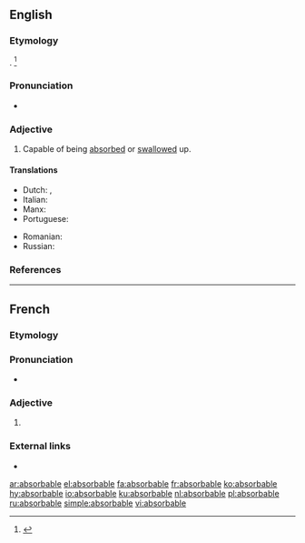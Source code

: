 ==English==

===Etymology===
{{suffix|absorb|able|lang=en}}. {{defdate|First attested in the late 18<sup>th</sup> century.}}<ref name=SOED>{{R:SOED5|page=9}}</ref>

===Pronunciation===
* {{a|US}} {{IPA|/əbˈsɔɹb.ə.bl̩/|/əbˈzɔɹb.ə.bl̩/|lang=en}}

===Adjective===
{{en-adj}}

# Capable of being [[absorbed]] or [[swallow]]ed up.

====Translations====
{{trans-top|capable of being absorbed}}
* Dutch: {{t+|nl|absorbeerbaar}}, {{t|nl|aanleerbaar}}
* Italian: {{t|it|assorbibile}}
* Manx: {{t|gv|yn-sooit}}
* Portuguese: {{t|pt|absorvível}}
{{trans-mid}}
* Romanian: {{t|ro|absorbibil|m|n}}
* Russian: {{t+|ru|абсорби́руемый}}
{{trans-bottom}}

===References===
<references/>

----

==French==

===Etymology===
{{suffix|absorber|able|lang=fr}}

===Pronunciation===
* {{fr-IPA}}

===Adjective===
{{fr-adj}}

# {{l|en|absorbable}}

===External links===
* {{R:TLFi}}

[[ar:absorbable]]
[[el:absorbable]]
[[fa:absorbable]]
[[fr:absorbable]]
[[ko:absorbable]]
[[hy:absorbable]]
[[io:absorbable]]
[[ku:absorbable]]
[[nl:absorbable]]
[[pl:absorbable]]
[[ru:absorbable]]
[[simple:absorbable]]
[[vi:absorbable]]